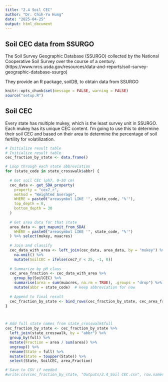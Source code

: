 ```yaml
---
title: "2.4 Soil CEC"
author: "Dr. Chih-Yu Hung"
date: "2025-04-25"
output: html_document
---
```


## Soil CEC data from SSURGO

The Soil Survey Geographic Database (SSURGO) collected by the National Cooperative Soil Survey over the course of a century. 
(https://www.nrcs.usda.gov/resources/data-and-reports/soil-survey-geographic-database-ssurgo)

They provide an R package, soilDB, to obtain data from SSURGO

```r
knitr::opts_chunk$set(message = FALSE, warning = FALSE)
source("setup.R")

```


## Soil CEC

Every state has multiple mukey, which is the least survey unit in SSURGO. Each mukey has its unique CEC content. I'm going to use this to determine their soil CEC and based on their area to determine the percentage of soil fertility for volatilization. 


```r
# Initialize result table
# Initialize result table
cec_fraction_by_state <- data.frame()

# Loop through each state abbreviation
for (state_code in state_crosswalk$abbr) {
  
  # Get soil CEC (ph7, 0–30 cm)
  cec_data <- get_SDA_property(
    property = "cec7_r", 
    method = "Weighted Average", 
    WHERE = paste0("areasymbol LIKE '", state_code, "%'"), 
    top_depth = 0, 
    bottom_depth = 30
  )
  
  # Get area data for that state
  area_data <- get_mapunit_from_SDA(
    WHERE = paste0("areasymbol LIKE '", state_code, "%'")
  ) %>% select(mukey, muacres)
  
  # Join and classify
  cec_data_with_area <- left_join(cec_data, area_data, by = "mukey") %>%
    na.omit() %>%
    mutate(SoilCEC = ifelse(cec7_r < 25, -1, 0))
  
  # Summarize by pH class
  cec_area_fraction <- cec_data_with_area %>%
    group_by(SoilCEC) %>%
    summarise(area = sum(muacres, na.rm = TRUE), .groups = "drop") %>%
    mutate(abbr = state_code)  # keep abbreviation for now
  
  # Append to final result
  cec_fraction_by_state <- bind_rows(cec_fraction_by_state, cec_area_fraction)
}



# Add full state names from state_crosswalk$full
cec_fraction_by_state <- cec_fraction_by_state %>%
  left_join(state_crosswalk, by = "abbr") %>%
  group_by(full) %>%
  mutate(Fraction = area / sum(area)) %>%
  ungroup() %>%
  rename(State = full) %>% 
  mutate(State = toupper(State)) %>%
  select(State, SoilCEC, area,Fraction)

# Save to CSV if needed
#write.csv(cec_fraction_by_state, "Outputs/2.4_Soil CEC.csv", row.names = FALSE)


```
